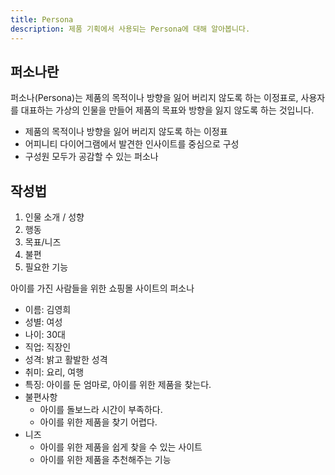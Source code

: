 ```yaml
---
title: Persona
description: 제품 기획에서 사용되는 Persona에 대해 알아봅니다.
---
```



## 퍼소나란

퍼소나(Persona)는 제품의 목적이나 방향을 잃어 버리지 않도록 하는 이정표로, 사용자를 대표하는 가상의 인물을 만들어 제품의 목표와 방향을 잃지 않도록 하는 것입니다.

- 제품의 목적이나 방향을 잃어 버리지 않도록 하는 이정표
- 어피니티 다이어그램에서 발견한 인사이트를 중심으로 구성
- 구성원 모두가 공감할 수 있는 퍼소나


## 작성법

1. 인물 소개 / 성향
2. 행동
3. 목표/니즈
4. 불편
5. 필요한 기능


아이를 가진 사람들을 위한 쇼핑몰 사이트의 퍼소나

- 이름: 김영희
- 성별: 여성
- 나이: 30대
- 직업: 직장인
- 성격: 밝고 활발한 성격
- 취미: 요리, 여행
- 특징: 아이를 둔 엄마로, 아이를 위한 제품을 찾는다.
- 불편사항
  - 아이를 돌보느라 시간이 부족하다.
  - 아이를 위한 제품을 찾기 어렵다.
- 니즈
  - 아이를 위한 제품을 쉽게 찾을 수 있는 사이트
  - 아이를 위한 제품을 추천해주는 기능

